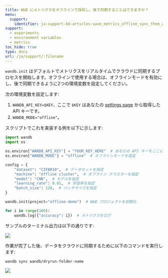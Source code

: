 ---
title: W&B にメトリクスをオフラインで保存し、後で同期することはできますか？
menu:
  support:
    identifier: ja-support-kb-articles-save_metrics_offline_sync_them_wb_later
support:
  - experiments
  - environment variables
  - metrics
toc_hide: true
type: docs
url: /ja/support/:filename
---
`wandb.init` はデフォルトでメトリクスをリアルタイムでクラウドに同期するプロセスを開始します。オフラインで使用する場合は、オフラインモードを有効にし、後で同期できるように2つの環境変数を設定してください。

次の環境変数を設定します:

1. `WANDB_API_KEY=$KEY`、ここで `$KEY` はあなたの [settings page](https://app.wandb.ai/settings) から取得した API キーです。
2. `WANDB_MODE="offline"`。

スクリプトでこれを実装する例を以下に示します:

```python
import wandb
import os

os.environ["WANDB_API_KEY"] = "YOUR_KEY_HERE"  # あなたの API キーをここに
os.environ["WANDB_MODE"] = "offline"  # オフラインモードを設定

config = {
    "dataset": "CIFAR10",  # データセットを指定
    "machine": "offline cluster",  # オフライン クラスターを指定
    "model": "CNN",  # モデルを指定
    "learning_rate": 0.01,  # 学習率を指定
    "batch_size": 128,  # バッチサイズを指定
}

wandb.init(project="offline-demo")  # W&B プロジェクトを初期化

for i in range(100):
    wandb.log({"accuracy": i})  # メトリクスをログ
```

サンプルのターミナル出力は以下の通りです:

<Frame>
    <img src="/images/experiments/sample_terminal_output.png"  />
</Frame>

作業が完了した後、データをクラウドに同期するために以下のコマンドを実行します:

```shell
wandb sync wandb/dryrun-folder-name
```

<Frame>
    <img src="/images/experiments/sample_terminal_output_cloud.png"  />
</Frame>